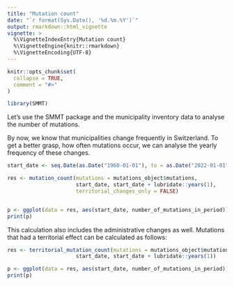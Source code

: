 ---
title: "Mutation count"
date: "`r format(Sys.Date(), '%d.%m.%Y')`"
output: rmarkdown::html_vignette
vignette: >
  %\VignetteIndexEntry{Mutation count}
  %\VignetteEngine{knitr::rmarkdown}
  %\VignetteEncoding{UTF-8}
---

```{r setup, include = FALSE}
knitr::opts_chunk$set(
  collapse = TRUE,
  comment = "#>"
)

library(SMMT)

```

Let's use the SMMT package and the municipality inventory data to analyse the number of mutations.

By now, we know that municipalities change frequently in Switzerland. To get a better grasp, how often mutations occur, we can analyse the yearly frequency of these changes. 


```{r code, eval=FALSE, include=TRUE}

start_date <- seq.Date(as.Date("1960-01-01"), to = as.Date("2022-01-01"), by = "1 year")

res <- mutation_count(mutations = mutations_object$mutations, 
                      start_date, start_date + lubridate::years(1), 
                      territorial_changes_only = FALSE)


p <- ggplot(data = res, aes(start_date, number_of_mutations_in_period)) + geom_bar(stat = "identity")
print(p)

```


This calculation also includes the administrative changes as well. Mutations that had a territorial effect can be calculated as follows:

```{r code2, eval=FALSE, include=TRUE}

res <- territorial_mutation_count(mutations = mutations_object$mutations, 
                      start_date, start_date + lubridate::years(1))

p <- ggplot(data = res, aes(start_date, number_of_mutations_in_period)) + geom_bar(stat = "identity")
print(p)

```
